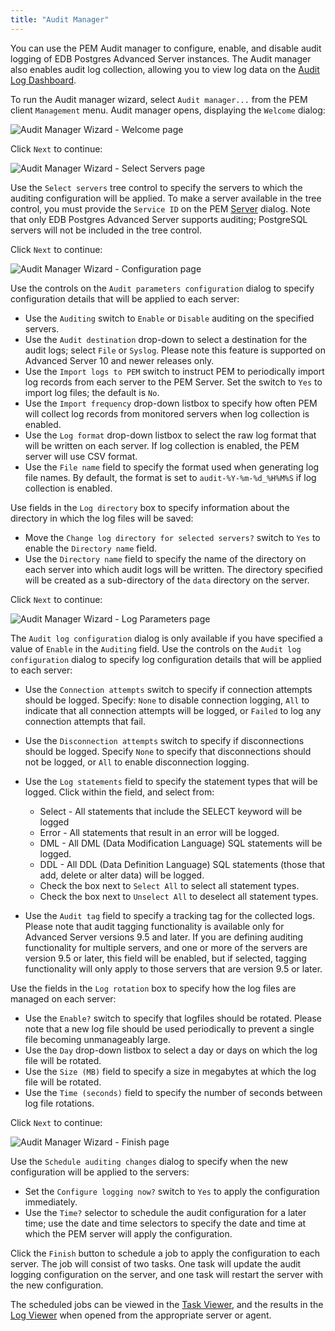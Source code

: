 ```yaml
---
title: "Audit Manager"
---
```


<div id="audit_manager" class="registered_link"></div>

You can use the PEM Audit manager to configure, enable, and disable audit logging of EDB Postgres Advanced Server instances. The Audit manager also enables audit log collection, allowing you to view log data on the [Audit Log Dashboard](../04_toc_pem_features/01_dashboards/#audit_log_dashboard).

To run the Audit manager wizard, select `Audit manager...` from the PEM client `Management` menu. Audit manager opens, displaying the `Welcome` dialog:

![Audit Manager Wizard - Welcome page](../images/audit_manager_intro.png)

Click `Next` to continue:

![Audit Manager Wizard - Select Servers page](../images/audit_manager_servers.png)

Use the `Select servers` tree control to specify the servers to which the auditing configuration will be applied. To make a server available in the tree control, you must provide the `Service ID` on the PEM [Server](../01_toc_pem_getting_started/#pem_define_connection) dialog. Note that only EDB Postgres Advanced Server supports auditing; PostgreSQL servers will not be included in the tree control.

Click `Next` to continue:

![Audit Manager Wizard - Configuration page](../images/audit_manager_config1.png)

Use the controls on the `Audit parameters configuration` dialog to specify configuration details that will be applied to each server:

-   Use the `Auditing` switch to `Enable` or `Disable` auditing on the specified servers.
-   Use the `Audit destination` drop-down to select a destination for the audit logs; select `File` or `Syslog`. Please note this feature is supported on Advanced Server 10 and newer releases only.
-   Use the `Import logs to PEM` switch to instruct PEM to periodically import log records from each server to the PEM Server. Set the switch to `Yes` to import log files; the default is `No`.
-   Use the `Import frequency` drop-down listbox to specify how often PEM will collect log records from monitored servers when log collection is enabled.
-   Use the `Log format` drop-down listbox to select the raw log format that will be written on each server. If log collection is enabled, the PEM server will use CSV format.
-   Use the `File name` field to specify the format used when generating log file names. By default, the format is set to `audit-%Y-%m-%d_%H%M%S` if log collection is enabled.

Use fields in the `Log directory` box to specify information about the directory in which the log files will be saved:

-   Move the `Change log directory for selected servers?` switch to `Yes` to enable the `Directory name` field.
-   Use the `Directory name` field to specify the name of the directory on each server into which audit logs will be written. The directory specified will be created as a sub-directory of the `data` directory on the server.

Click `Next` to continue:

![Audit Manager Wizard - Log Parameters page](../images/audit_manager_config2.png)

The `Audit log configuration` dialog is only available if you have specified a value of `Enable` in the `Auditing` field. Use the controls on the `Audit log configuration` dialog to specify log configuration details that will be applied to each server:

-   Use the `Connection attempts` switch to specify if connection attempts should be logged. Specify: `None` to disable connection logging, `All` to indicate that all connection attempts will be logged, or `Failed` to log any connection attempts that fail.

-   Use the `Disconnection attempts` switch to specify if disconnections should be logged. Specify `None` to specify that disconnections should not be logged, or `All` to enable disconnection logging.

-   Use the `Log statements` field to specify the statement types that will be logged. Click within the field, and select from:  
    -   Select - All statements that include the SELECT keyword will be logged
    -   Error - All statements that result in an error will be logged.
    -   DML - All DML (Data Modification Language) SQL statements will be logged.
    -   DDL - All DDL (Data Definition Language) SQL statements (those that add, delete or alter data) will be logged.
    -   Check the box next to `Select All` to select all statement types.
    -   Check the box next to `Unselect All` to deselect all statement types.

-   Use the `Audit tag` field to specify a tracking tag for the collected logs. Please note that audit tagging functionality is available only for Advanced Server versions 9.5 and later. If you are defining auditing functionality for multiple servers, and one or more of the servers are version 9.5 or later, this field will be enabled, but if selected, tagging functionality will only apply to those servers that are version 9.5 or later.

Use the fields in the `Log rotation` box to specify how the log files are managed on each server:

-   Use the `Enable?` switch to specify that logfiles should be rotated. Please note that a new log file should be used periodically to prevent a single file becoming unmanageably large.
-   Use the `Day` drop-down listbox to select a day or days on which the log file will be rotated.
-   Use the `Size (MB)` field to specify a size in megabytes at which the log file will be rotated.
-   Use the `Time (seconds)` field to specify the number of seconds between log file rotations.

Click `Next` to continue:

![Audit Manager Wizard - Finish page](../images/audit_manager_finish.png)

Use the `Schedule auditing changes` dialog to specify when the new configuration will be applied to the servers:

-   Set the `Configure logging now?` switch to `Yes` to apply the configuration immediately.
-   Use the `Time?` selector to schedule the audit configuration for a later time; use the date and time selectors to specify the date and time at which the PEM server will apply the configuration.

Click the `Finish` button to schedule a job to apply the configuration to each server. The job will consist of two tasks. One task will update the audit logging configuration on the server, and one task will restart the server with the new configuration.

The scheduled jobs can be viewed in the [Task Viewer](../04_toc_pem_features/18_pem_task_view/#pem_task_view), and the results in the [Log Viewer](../04_toc_pem_features/18_pem_task_view/#pem_log_view) when opened from the appropriate server or agent.
